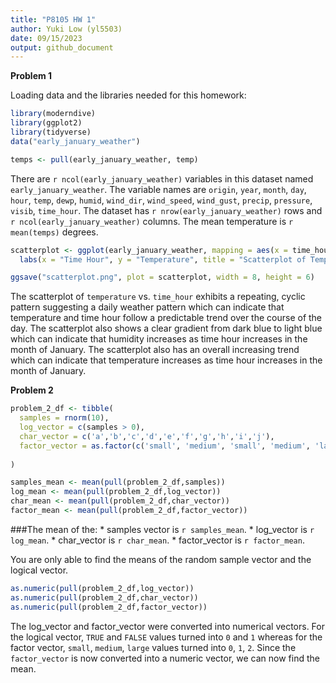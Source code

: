 ```yaml
---
title: "P8105 HW 1"
author: Yuki Low (yl5503)
date: 09/15/2023
output: github_document
---
```


**Problem 1**

Loading data and the libraries needed for this homework: 
```r
library(moderndive)
library(ggplot2)
library(tidyverse)
data("early_january_weather")
```

```r
temps <- pull(early_january_weather, temp)
```
There are `r ncol(early_january_weather)` variables in this dataset named `early_january_weather`. The variable names are `origin`, `year`, `month`, `day`, `hour`, `temp`, `dewp`, `humid`, `wind_dir`, `wind_speed`, `wind_gust`, `precip`, `pressure`, `visib`, `time_hour`. The dataset has `r nrow(early_january_weather)` rows and `r ncol(early_january_weather)` columns. The mean temperature is `r mean(temps)` degrees.

```r
scatterplot <- ggplot(early_january_weather, mapping = aes(x = time_hour, y = temp, color = humid)) +    geom_point() + 
  labs(x = "Time Hour", y = "Temperature", title = "Scatterplot of Temperature vs. Time Hour")

ggsave("scatterplot.png", plot = scatterplot, width = 8, height = 6)

```

The scatterplot of `temperature` vs. `time_hour` exhibits a repeating, cyclic pattern suggesting a daily weather pattern which can indicate that temperature and time hour follow a predictable trend over the course of the day. The scatterplot also shows a clear gradient from dark blue to light blue which can indicate that humidity increases as time hour increases in the month of January. The scatterplot also has an overall increasing trend which can indicate that temperature increases as time hour increases in the month of January. 

**Problem 2**

```r
problem_2_df <- tibble(
  samples = rnorm(10),
  log_vector = c(samples > 0),
  char_vector = c('a','b','c','d','e','f','g','h','i','j'),
  factor_vector = as.factor(c('small', 'medium', 'small', 'medium', 'large', 'large','medium','large','medium','large'))
  
)

samples_mean <- mean(pull(problem_2_df,samples))
log_mean <- mean(pull(problem_2_df,log_vector))
char_mean <- mean(pull(problem_2_df,char_vector))
factor_mean <- mean(pull(problem_2_df,factor_vector))
```

###The mean of the: 
  * samples vector is `r samples_mean`. 
  * log_vector is `r log_mean`.
  * char_vector is `r char_mean`.
  * factor_vector is `r factor_mean`.


You are only able to find the means of the random sample vector and the logical vector. 

```r
as.numeric(pull(problem_2_df,log_vector))
as.numeric(pull(problem_2_df,char_vector))
as.numeric(pull(problem_2_df,factor_vector))
```

The log_vector and factor_vector were converted into numerical vectors. For the logical vector, `TRUE` and `FALSE` values turned into `0` and `1` whereas for the factor vector, `small`, `medium`, `large` values turned into `0`, `1`, `2`. Since the `factor_vector` is now converted into a numeric vector, we can now find the mean. 


